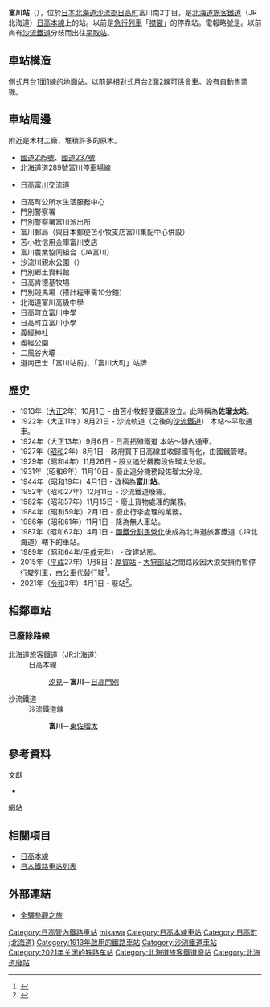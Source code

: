 {{noteTA
|1=zh-tw:富川車站;zh-hk:富川站;zh-cn:富川站;}}
{{日本車站資訊
|公司色 = #ccc
|文字色 = 
|站名 = 富川站
|圖片 = JR_Tomikawa_sta_002.jpg
|pxl = 240px
|圖片說明 = 站房
|日文原名 = 富川
|平假名 = とみかわ
|羅馬拼音 =  Tomikawa
|副站名 = 
|所屬公司 = [[File:JR_logo_(hokkaido).svg|23px]][[北海道旅客鐵道|北海道旅客鐵道]]（JR北海道）
|所屬路線 = [[日高本線|日高本線]]
|前一站 = [[汐見站|汐見]]
|前一站距離 = 9.1
|後一站距離 = 7.7
|後一站 =  [[日高門別站|日高門別]]
|距離 = 43.6
|起點站 = [[苫小牧站|苫小牧]]
|電報略號 = ミハ
|車站編號 = 
|停站路線數 = 
|所在地 = {{JPN}}[[北海道|北海道]][[沙流郡|沙流郡]][[日高町|日高町]]富川南2丁目
|車站構造 = 地面站
|月台配置 = 1面1線
|啟用年月日 = 1913年（[[大正|大正]]2年）10月1日
|廢站年月日 = 2021年（[[令和|令和]]3年）4月1日
|乘客人數 = 274
|上下車人次 = 
|統計年度 = 1992
|轉車 = 
|備註 = 
|全寬備註 = 
}}
{{日本車站資訊
|公司色 = #CCC
|文字色 = #000
|站名 = 富川站
|日文原名 = 富川
|平假名 = とみかわ
|羅馬拼音 =  Tomikawa
|所屬公司 = [[沙流鐵道|沙流鐵道]]
|所屬路線 = 沙流鐵道線
|前一站 = 
|前一站距離 = 
|後一站距離 = ？
|後一站 =  [[東佐瑠太車站|東佐瑠太]]
|距離 = 0.0
|起點站 = 富川
|啟用年月日 = 1922年（[[大正|大正]]11年）8月21日
|廢站年月日 = 1952年（[[昭和|昭和]]27年）12月11日
}}

'''富川站'''（{{jpn|j=富川駅|hg=とみかわえき|rm=Tomikawa eki|f=y}}），位於[[日本|日本]][[北海道|北海道]][[沙流郡|沙流郡]][[日高町|日高町]]富川南2丁目，是[[北海道旅客鐵道|北海道旅客鐵道]]（JR北海道）[[日高本線|日高本線]]上的站。以前是[[急行列車|急行列車]]「[[襟裳號列車|襟裳]]」的停靠站。電報略號是'''{{lang|ja|ミハ}}'''。以前尚有[[沙流鐵道|沙流鐵道]]分歧而出往[[平取站|平取站]]。

== 車站構造 ==
[[側式月台|側式月台]]1面1線的地面站。以前是[[相對式月台|相對式月台]]2面2線可供會車。設有自動售票機。

== 車站周邊 ==
附近是木材工廠，堆積許多的原木。
* [[國道235號|國道235號]]、[[國道237號|國道237號]]
* [[北海道道289號富川停車場線|北海道道289號富川停車場線]]
* {{Link-ja|日高自動車道|日高自動車道}}[[日高富川IC|日高富川交流道]]
* 日高町公所水生活服務中心
* 門別警察署
* 門別警察署富川派出所
* 富川郵局（與日本郵便苫小牧支店富川集配中心併設）
* 苫小牧信用金庫富川支店
* 富川農業協同組合（JA富川）
* 沙流川親水公園（{{lang|ja|さるがわせせらぎ公園}}）
* 門別郷土資料館
* 日高肯德基牧場
* 門別競馬場（搭計程車需10分鐘）
* 北海道富川高級中學
* 日高町立富川中學
* 日高町立富川小學
* 義經神社
* 義經公園
* 二風谷大壩
* 道南巴士「富川站前」、「富川大町」站牌

== 歷史 ==
* 1913年（[[大正|大正]]2年）10月1日 - 由苫小牧輕便鐵道設立。此時稱為'''佐瑠太站'''。
* 1922年（大正11年）8月21日 - 沙流軌道（之後的[[沙流鐵道|沙流鐵道]]） 本站～平取通車。
* 1924年（大正13年）9月6日 - 日高拓殖鐵道 本站～靜內通車。
* 1927年（[[昭和|昭和]]2年）8月1日 - 政府買下日高線並收歸國有化，由國鐵管轄。
* 1929年（昭和4年）11月26日 - 設立追分機務段佐瑠太分段。
* 1931年（昭和6年）11月10日 - 廢止追分機務段佐瑠太分段。
* 1944年（昭和19年）4月1日 - 改稱為'''富川站'''。
* 1952年（昭和27年）12月11日 - 沙流鐵道廢線。
* 1982年（昭和57年）11月15日 - 廢止貨物處理的業務。
* 1984年（昭和59年）2月1日 - 廢止行李處理的業務。
* 1986年（昭和61年）11月1日 - 降為無人車站。
* 1987年（昭和62年）4月1日 - [[國鐵分割民營化|國鐵分割民營化]]後成為北海道旅客鐵道（JR北海道）轄下的車站。
* 1989年（昭和64年/[[平成|平成]]元年） - 改建站房。
* 2015年（[[平成|平成]]27年）1月8日：[[厚賀站|厚賀站]] - [[大狩部站|大狩部站]]之間路段因大浪受損而暫停行駛列車，由公車代替行駛<ref name="JR">{{Cite press release|url=http://www.jrhokkaido.co.jp/press/2015/150113-3.pdf|archiveurl=https://web.archive.org/web/20150115032522/http://www.jrhokkaido.co.jp/press/2015/150113-3.pdf|format=PDF|language=ja|title=日高線 厚賀〜大狩部間 67k506m 付近における盛土流出について|publisher=北海道旅客鉄道|date=2015-01-13|accessdate=2020-10-30|archivedate=2015-01-15|dead-url=no}}</ref>。
* 2021年（[[令和|令和]]3年）4月1日 - 廢站<ref>{{cite news |title=ＪＲ日高線の鵡川・様似間廃止 転換バスの運行開始で記念式典 |url=https://www3.nhk.or.jp/sapporo-news/20210401/7000032436.html |accessdate=2021-04-01 |publisher=NHK |date=2021-04-01 |language=ja |archive-date=2021-04-01 |archive-url=https://web.archive.org/web/20210401033608/https://www3.nhk.or.jp/sapporo-news/20210401/7000032436.html |dead-url=yes }}</ref>。

== 相鄰車站 ==
=== 已廢除路線 ===
; 北海道旅客鐵道（JR北海道）
: 日高本線
:: [[汐見站|汐見]]－'''富川'''－[[日高門別站|日高門別]]

; 沙流鐵道
: 沙流鐵道線
:: '''富川'''－[[東佐瑠太車站|東佐瑠太]]

==參考資料==
;文獻
*{{cite book
  | author = 今尾惠介
  | title = {{lang|ja|日本鉄道旅行地図帳 1号・北海道}}
  | publisher = 新潮社
  | series = {{lang|ja|日本鉄道旅行地図帳}}
  | year = 2008
  | isbn = 978-4-10-790019-7
}}

;網站
{{reflist}}

==相關項目==
* [[日高本線|日高本線]]
* [[日本鐵路車站列表|日本鐵路車站列表]]

== 外部連結 ==
* {{ja}}[http://www.tsuchibuta.com/jr-hokkaido/hidakaline/07tomikawa/07tomikawa.htm 全驛參觀之旅] {{Wayback|url=http://www.tsuchibuta.com/jr-hokkaido/hidakaline/07tomikawa/07tomikawa.htm |date=20160420213710 }}

{{日高本線}}
{{DEFAULTSORT:Tomikawa}}
[[Category:日高管內鐵路車站|Category:日高管內鐵路車站]]
[[Category:日本鐵路車站_To|mikawa]]
[[Category:日高本線車站|Category:日高本線車站]]
[[Category:日高町_(北海道)|Category:日高町 (北海道)]]
[[Category:1913年啟用的鐵路車站|Category:1913年啟用的鐵路車站]]
[[Category:沙流鐵道車站|Category:沙流鐵道車站]]
[[Category:2021年关闭的铁路车站|Category:2021年关闭的铁路车站]]
[[Category:北海道旅客鐵道廢站|Category:北海道旅客鐵道廢站]]
[[Category:北海道廢站|Category:北海道廢站]]